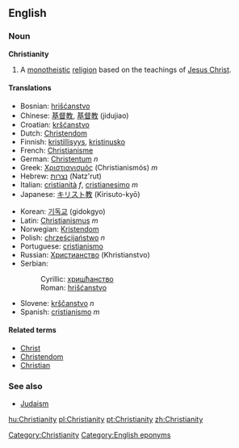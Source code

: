==English==

===Noun===
'''Christianity'''

# A [[monotheistic]] [[religion]] based on the teachings of [[Jesus Christ]]. 

====Translations====
{{top}}
*Bosnian: [[hrišćanstvo]] {{n}}
*Chinese: [[基督教]], [[基督教]] (jidujiao)
*Croatian: [[kršćanstvo]] {{n}}
*Dutch: [[Christendom]] {{n}}
*Finnish: [[kristillisyys]], [[kristinusko]]
*French: [[Christianisme]]
*German: [[Christentum]] ''n''
*Greek: [[Χριστιανισμός]] (Christianismós) ''m''
*Hebrew: [[נצרות]] (Natz'rut)
*Italian: [[cristianità]] ''f'', [[cristianesimo]] ''m''
*Japanese: [[キリスト教]] (Kirisuto-kyō)
{{mid}}
*Korean: [[기독교]] (gidokgyo)
*Latin: [[Christianismus]] ''m''
*Norwegian: [[:no:Kristendom|Kristendom]] {{n}}
*Polish: [[chrześcijaństwo]] ''n''
*Portuguese: [[cristianismo]]
*Russian: [[Христианство]] (Khristianstvo)
*Serbian:
*:Cyrillic: [[хришћанство]] {{n}}
*:Roman: [[hrišćanstvo]] {{n}}
*Slovene: [[krščanstvo]] ''n''
*Spanish: [[cristianismo]] ''m''
{{bottom}}

====Related terms====
*[[Christ]]
*[[Christendom]]
*[[Christian]]

===See also===
*[[Judaism]]

[[Category:Christianity]]
[[Category:English eponyms]]

[[hu:Christianity]]
[[pl:Christianity]]
[[pt:Christianity]]
[[zh:Christianity]]